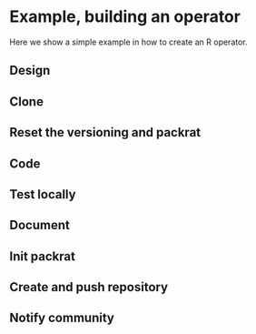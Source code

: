 # Example, building an operator

Here we show a simple example in how to create an R operator.

## Design {-}

## Clone {-}

## Reset the versioning and packrat {-}

## Code {-}

## Test locally {-}

## Document {-}

## Init packrat {-}

## Create and push repository {-}

## Notify community {-}
